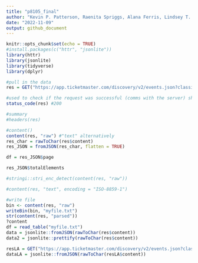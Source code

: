 ```yaml
---
title: "p8105_final"
author: "Kevin P. Patterson, Raenita Spriggs, Alana Ferris, Lindsey T. Covell, Gabriela L. Jackson"
date: "2022-11-09"
output: github_document
---
```


```r
knitr::opts_chunk$set(echo = TRUE)
#install.packages(c("httr", "jsonlite"))
library(httr)
library(jsonlite)
library(tidyverse)
library(dplyr)
```


```r
#pull in the data
res = GET("https://app.ticketmaster.com/discovery/v2/events.json?classificationName=music&dmaId=324&apikey=T9pDCJHj7ICjzkZwAAiq7p8HneX1xmsB")

#used to check if the request was successful (comms with the server) should return a 200 (success); 404 (file not found); 403 (permission denied); 500 (generic failure)
status_code(res) #200

#summary
#headers(res)

#content()
content(res, "raw") #"text" alternatively
res_char = rawToChar(res$content)
res_JSON = fromJSON(res_char, flatten = TRUE)

df = res_JSON$page

res_JSON$totalElements

#stringi::stri_enc_detect(content(res, "raw"))

#content(res, "text", encoding = "ISO-8859-1")

#write file
bin <- content(res, "raw")
writeBin(bin, "myfile.txt")
str(content(res, "parsed"))
?content
df = read_table("myfile.txt")
data = jsonlite::fromJSON(rawToChar(res$content))
data2 = jsonlite::prettify(rawToChar(res$content))

resLA = GET("https://app.ticketmaster.com/discovery/v2/events.json?classificationName=music&dmaId=324&apikey=T9pDCJHj7ICjzkZwAAiq7p8HneX1xmsB") %>%
dataLA = jsonlite::fromJSON(rawToChar(resLA$content))



```

